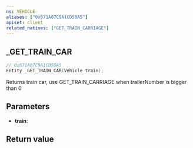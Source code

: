 ```yaml
---
ns: VEHICLE
aliases: ["0x671A07C9A1CD50A5"]
apiset: client
related_natives: ["GET_TRAIN_CARRIAGE"]
---
```

## _GET_TRAIN_CAR

```c
// 0x671A07C9A1CD50A5
Entity _GET_TRAIN_CAR(Vehicle train);
```

Returns train car, use GET_TRAIN_CARRIAGE when trailerNumber is bigger than 0

## Parameters
* **train**:

## Return value